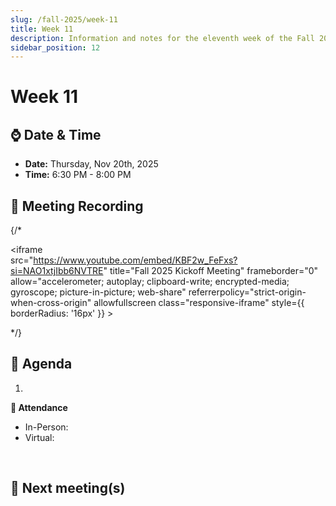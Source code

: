 ```yaml
---
slug: /fall-2025/week-11
title: Week 11
description: Information and notes for the eleventh week of the Fall 2024 semester for the UMass Lowell Cloud Computing Club.
sidebar_position: 12
---
```


# Week 11

## ⌚ Date & Time

- **Date:** Thursday, Nov 20th, 2025
- **Time:** 6:30 PM - 8:00 PM 

## 🎥 Meeting Recording
{/* <div class="iframe-container">
    <iframe  
        src="https://www.youtube.com/embed/KBF2w_FeFxs?si=NAO1xtjIbb6NVTRE" 
        title="Fall 2025 Kickoff Meeting" 
        frameborder="0" 
        allow="accelerometer; autoplay; clipboard-write; encrypted-media; gyroscope; picture-in-picture; web-share" 
        referrerpolicy="strict-origin-when-cross-origin" 
        allowfullscreen
        class="responsive-iframe"
        style={{
            borderRadius: '16px'
        }}
    >
    </iframe>
</div> */}

## 🚩 Agenda
1. 

**📄 Attendance**
- In-Person: 
- Virtual: 
<br/>


## 🚀 Next meeting(s)
